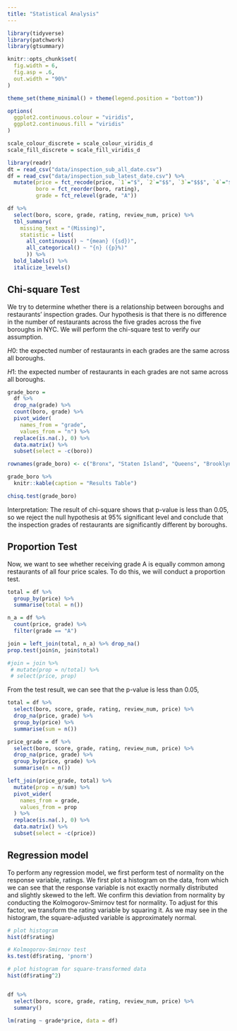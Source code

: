 ```yaml
---
title: "Statistical Analysis"
---
```


```r
library(tidyverse)
library(patchwork)
library(gtsummary)

knitr::opts_chunk$set(
  fig.width = 6,
  fig.asp = .6,
  out.width = "90%"
)

theme_set(theme_minimal() + theme(legend.position = "bottom"))

options(
  ggplot2.continuous.colour = "viridis",
  ggplot2.continuous.fill = "viridis"
)

scale_colour_discrete = scale_colour_viridis_d
scale_fill_discrete = scale_fill_viridis_d
```


```r
library(readr)
dt = read_csv("data/inspection_sub_all_date.csv")
df = read_csv("data/inspection_sub_latest_date.csv") %>%
  mutate(price = fct_recode(price, `1`="$", `2`="$$", `3`="$$$", `4`="$$$$"),
         boro = fct_reorder(boro, rating),
         grade = fct_relevel(grade, "A")) 

```

```r
df %>% 
  select(boro, score, grade, rating, review_num, price) %>% 
  tbl_summary(
    missing_text = "(Missing)", 
    statistic = list(
      all_continuous() ~ "{mean} ({sd})", 
      all_categorical() ~ "{n} ({p}%)"
      )) %>% 
  bold_labels() %>%   
  italicize_levels() 
```

## Chi-square Test

We try to determine whether there is a relationship between boroughs and restaurants' inspection grades. Our hypothesis is that there is no difference in the number of restaurants across the five grades across the five boroughs in NYC. We will perform the chi-square test to verify our assumption.

$H0$: the expected number of restaurants in each grades are the same across all boroughs.

$H1$: the expected number of restaurants in each grades are not same across all boroughs.

```r
grade_boro = 
  df %>% 
  drop_na(grade) %>% 
  count(boro, grade) %>% 
  pivot_wider(
    names_from = "grade",
    values_from = "n") %>%
  replace(is.na(.), 0) %>% 
  data.matrix() %>%
  subset(select = -c(boro))

rownames(grade_boro) <- c("Bronx", "Staten Island", "Queens", "Brooklyn", "Manhattan")

grade_boro %>% 
  knitr::kable(caption = "Results Table")
```

```r
chisq.test(grade_boro)
```

Interpretation: The result of chi-square shows that p-value is less than 0.05, so we reject the null hypothesis at 95% significant level and conclude that the inspection grades of restaurants are significantly different by boroughs. 



## Proportion Test

Now, we want to see whether receiving grade A is equally common among restaurants of all four price scales. To do this, we will conduct a proportion test.

```r
total = df %>% 
  group_by(price) %>% 
  summarise(total = n())

n_a = df %>% 
  count(price, grade) %>% 
  filter(grade == "A")

join = left_join(total, n_a) %>% drop_na()
prop.test(join$n, join$total)

#join = join %>% 
 # mutate(prop = n/total) %>% 
 # select(price, prop)
```

From the test result, we can see that the p-value is less than 0.05,  

```r
total = df %>% 
  select(boro, score, grade, rating, review_num, price) %>%
  drop_na(price, grade) %>% 
  group_by(price) %>%
  summarise(sum = n())

price_grade = df %>% 
  select(boro, score, grade, rating, review_num, price) %>%
  drop_na(price, grade) %>% 
  group_by(price, grade) %>% 
  summarise(n = n())

left_join(price_grade, total) %>% 
  mutate(prop = n/sum) %>% 
  pivot_wider(
    names_from = grade,
    values_from = prop 
  ) %>% 
  replace(is.na(.), 0) %>% 
  data.matrix() %>%
  subset(select = -c(price))

```

## Regression model

To perform any regression model, we first perform test of normality on the response variable, ratings. We first plot a histogram on the data, from which we can see that the response variable is not exactly normally distributed and slightly skewed to the left. We confirm this deviation from normality by conducting the Kolmogorov-Smirnov test for normality. To adjust for this factor, we transform the rating variable by squaring it. As we may see in the histogram, the square-adjusted variable is approximately normal.

```r
# plot histogram
hist(df$rating)

# Kolmogorov-Smirnov test
ks.test(df$rating, 'pnorm')

# plot histogram for square-transformed data
hist(df$rating^2)
```


```r

```


```r
df %>% 
  select(boro, score, grade, rating, review_num, price) %>%
  summary()

lm(rating ~ grade*price, data = df)
```




